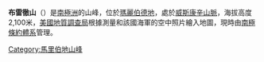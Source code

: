 {{Coord|85|24|S|124|22|W|source:GNIS|display=title}}
'''布雷徹山'''（{{lang-en|Mount Brecher}}）是[[南極洲|南極洲]]的山峰，位於[[瑪麗伯德地|瑪麗伯德地]]，處於[[威斯康辛山脈|威斯康辛山脈]]，海拔高度2,100米，[[美國地質調查局|美國地質調查局]]根據測量和該國海軍的空中照片繪入地圖，現時由[[南極條約體系|南極條約體系]]管理。

{{DEFAULTSORT:Mount Brecher}}
[[Category:馬里伯地山峰|Category:馬里伯地山峰]]

{{MarieByrdLand-geo-stub}}